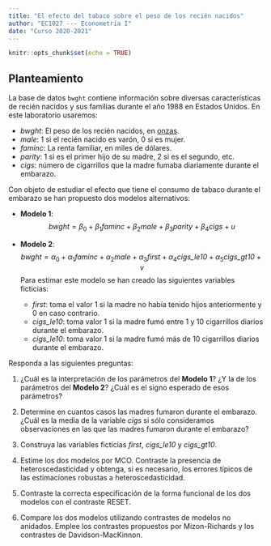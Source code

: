 ```yaml
---
title: "El efecto del tabaco sobre el peso de los recién nacidos"
author: "EC1027 --- Econometría I"
date: "Curso 2020-2021"
---
```


```r
knitr::opts_chunk$set(echo = TRUE)
```

## Planteamiento

La base de datos `bwght` contiene información sobre diversas características de  recién nacidos y sus familias durante el año 1988 en Estados Unidos. En este laboratorio usaremos:

- $\textit{bwght}$: El peso de los recién nacidos, en [onzas](https://www.metric-conversions.org/es/peso/onzas-a-gramos.htm).
- $\textit{male}$: 1 si el recién nacido es varón, 0 si es mujer.
- $\textit{faminc}$: La renta familiar, en miles de dólares.
- $\textit{parity}$: 1 si es el primer hijo de su madre, 2 si es el segundo, etc.
- $\textit{cigs}$: número de cigarrillos que la madre fumaba diariamente durante el embarazo.

Con objeto de estudiar el efecto que tiene el consumo de tabaco durante el embarazo se han propuesto dos modelos alternativos:

- **Modelo 1**:
  $$
  \textit{bwght} = 
  \beta_0 + 
  \beta_1 \textit{faminc} + 
  \beta_2 \textit{male} + 
  \beta_3 \textit{parity} + 
  \beta_4 \textit{cigs} + 
  u
  $$
- **Modelo 2**:
  $$
  \textit{bwght} = 
  \alpha_0 + 
  \alpha_1 \textit{faminc} + 
  \alpha_2 \textit{male} + 
  \alpha_3 \textit{first} + 
  \alpha_4 \textit{cigs_le10} + 
  \alpha_5 \textit{cigs_gt10} + 
  v
  $$
  Para estimar este modelo se han creado las siguientes variables ficticias:

  + $\textit{first}$: toma el valor 1 si la madre no había tenido hijos anteriormente y 0 en caso contrario.
  + $\textit{cigs_le10}$: toma valor 1 si la madre fumó entre 1 y 10 cigarrillos diarios durante el embarazo.
  + $\textit{cigs_le10}$: toma valor 1 si la madre fumó más de 10 cigarrillos diarios durante el embarazo. 

Responda a las siguientes preguntas:

1. ¿Cuál es la interpretación de los parámetros del **Modelo 1**? ¿Y la de los parámetros del **Modelo 2**? ¿Cuál es el signo esperado de esos parámetros?

2. Determine en cuantos casos las madres fumaron durante el embarazo. ¿Cuál es la media de la variable $\textit{cigs}$ si sólo consideramos observaciones en las que las madres fumaron durante el embarazo? 

3. Construya las variables ficticias $\textit{first}$, $\textit{cigs_le10}$ y $\textit{cigs_gt10}$.

4. Estime los dos modelos por MCO. Contraste la presencia de heteroscedasticidad y obtenga, si es necesario, los errores típicos de las estimaciones robustas a heteroscedasticidad.

5. Contraste la correcta especificación de la forma funcional de los dos modelos con el contraste RESET.

6. Compare los dos modelos utilizando contrastes de modelos no anidados. Emplee los contrastes propuestos por Mizon-Richards y los contrastes de Davidson-MacKinnon.

